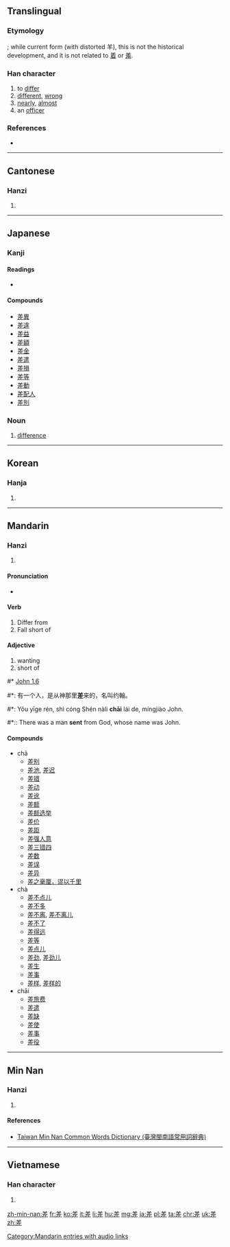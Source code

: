 {{also|着|羞}}
==Translingual==
{{ja-forms|[[差]]|[[差]]|[[差]]}}
===Etymology===
{{liushu|i}}; while current form {{Han compound|羊|工}} (with distorted 羊), this is not the historical development, and it is not related to [[着]] or [[羞]].

===Han character===
{{Han char|rn=48|rad=工|as=07|sn=10|four=8021<sub>1</sub>|canj=廿手一 (TQM)|ids=⿸[[⺶]][[工]]}}

# to [[differ]]
# [[different]], [[wrong]]
# [[nearly]], [[almost]]
# an [[officer]]

===References===
* {{Han ref|kx=0326.020|dkj=08732|dj=0629.120|hdz=10413.040|uh=5DEE|ud=24046|bh=AE74|bd=44660}}

----

==Cantonese==

===Hanzi===
{{yue-hanzi|jyut=[[caa1]], [[caai1]], [[ci1]]|y=cha1, chaai1, chi1}}

# {{defn|lang=yue|sort=工07}}

----

==Japanese==

===Kanji===
{{ja-kanji|grade=4|rs=工07}}

====Readings====
* {{ja-readings|on=[[し]] ([[shi]]), [[さ]] ([[sa]])|kun=[[さす]] ([[差す]], [[sasu]]), [[たがう]] ([[tagau]]), [[たがい]] ([[tagai]])}}

====Compounds====
* [[差異]]
* [[差違]]
* [[差益]]
* [[差額]]
* [[差金]]
* [[差遣]]
* [[差損]]
* [[差等]]
* [[差動]]
* [[差配人]]
* [[差別]]

===Noun===
{{ja-noun|さ}}

# [[difference]]
----

==Korean==

===Hanja===
{{ko-hanja|hangeul=[[차]], [[치]]|rv=cha, chi|mr=ch'a, ch'i}}

# {{defn|lang=ko|sort=工07}}

----

==Mandarin==

===Hanzi===
{{cmn-hanzi|pin=[[chà]] ([[cha4]]), [[chā]] ([[cha1]]), [[chāi]] ([[chai1]]), [[cī]] ([[ci1]]), [[zhào]] ([[zhao4]])|wg=ch'a<sup>4</sup>, ch'a<sup>1</sup>, ch'ai<sup>1</sup>, tz'u<sup>1</sup>, chao<sup>4</sup>}}

# {{defn|lang=cmn|sort=工07}}

====Pronunciation====
* {{audio|zh-chà.ogg|audio|lang=cmn}}

====Verb====
{{head|cmn|verb}}

# Differ from
# Fall short of

====Adjective====
{{head|cmn|adjective}}

# wanting
# short of

#* [http://wordproject.org/multi/bi_en_cn_py.htm John 1.6]
#*: 有一个人，是从神那里'''差'''来的，名叫约翰。
#*: Yǒu yīge rén, shì cóng Shén nàli '''chāi''' lái de, míngjiào John.
#*:: There was a man '''sent''' from God, whose name was John. 

====Compounds====
* chā
** [[差别]]
** [[差池]], [[差迟]]
** [[差错]]
** [[差动]]
** [[差讹]]
** [[差额]]
** [[差额选举]]
** [[差价]]
** [[差距]]
** [[差强人意]]
** [[差三错四]]
** [[差数]]
** [[差误]]
** [[差异]]
** [[差之毫厘，谬以千里]]
* chà
** [[差不点儿]]
** [[差不多]]
** [[差不离]], [[差不离儿]]
** [[差不了]]
** [[差得远]]
** [[差等]]
** [[差点儿]]
** [[差劲]], [[差劲儿]]
** [[差生]]
** [[差事]]
** [[差样]], [[差样的]]
* chāi
** [[差旅费]]
** [[差遣]]
** [[差缺]]
** [[差使]]
** [[差事]]
** [[差役]]

[[Category:Mandarin entries with audio links]]

----

==Min Nan==

===Hanzi===
{{nan-hanzi|tlpa=[[tsha]] (tsha<sup>1</sup>), [[tshe]] (tshe<sup>1</sup>), [[tsua̍h]] (tsuah<sup>8</sup>), [[tshai]] (tshai<sup>1</sup>)}}

# {{defn|lang=nan|sort=工07}}

====References====
*[http://twblg.dict.edu.tw/holodict_new/result_detail.jsp?n_no=5911&curpage=1&sample=%E5%B7%AE&radiobutton=1&querytarget=1&limit=20&pagenum=2&rowcount=24 Taiwan Min Nan Common Words Dictionary (臺灣閩南語常用詞辭典)]

----

==Vietnamese==

===Han character===
{{vi-hantu|[[soa]], [[sai]], [[sái]], [[si]], [[sươi]], [[sau]], [[sây]]|rs=工07}}

# {{defn|lang=vi|sort=工07}}

[[zh-min-nan:差]]
[[fr:差]]
[[ko:差]]
[[it:差]]
[[li:差]]
[[hu:差]]
[[mg:差]]
[[ja:差]]
[[pl:差]]
[[ta:差]]
[[chr:差]]
[[uk:差]]
[[zh:差]]